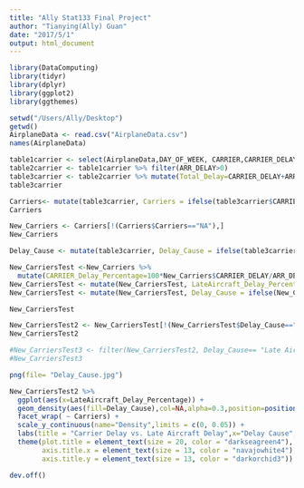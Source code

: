 ```yaml
---
title: "Ally Stat133 Final Project"
author: "Tianying(Ally) Guan"
date: "2017/5/1"
output: html_document
---
```


```r
library(DataComputing)
library(tidyr)
library(dplyr)
library(ggplot2)
library(ggthemes)
```

```r
setwd("/Users/Ally/Desktop")
getwd()
AirplaneData <- read.csv("AirplaneData.csv")
names(AirplaneData)
```

```r
table1carrier <- select(AirplaneData,DAY_OF_WEEK, CARRIER,CARRIER_DELAY,ARR_DELAY,LATE_AIRCRAFT_DELAY,WEATHER_DELAY)
table2carrier <- table1carrier %>% filter(ARR_DELAY>0)
table3carrier <- table2carrier %>% mutate(Total_Delay=CARRIER_DELAY+ARR_DELAY+LATE_AIRCRAFT_DELAY+WEATHER_DELAY)
table3carrier
```

```r
Carriers<- mutate(table3carrier, Carriers = ifelse(table3carrier$CARRIER=="AA","AA", ifelse(table3carrier$CARRIER=="AS","AS", ifelse(table3carrier$CARRIER=="DL","DL", ifelse(table3carrier$CARRIER=="UA","UA", ifelse(table3carrier$CARRIER=="WN","WN","NA"))))))
Carriers
```

```r
New_Carriers <- Carriers[!(Carriers$Carriers=="NA"),]
New_Carriers
```

```r
Delay_Cause <- mutate(table3carrier, Delay_Cause = ifelse(table3carrier$CARRIER_DELAY>0,"CARRIER_DELAY", ifelse(table3carrier$LATE_AIRCRAFT_DELAY>0,"LATE_AIRCRAFT_DELAY","")))
```

```r
New_CarriersTest <-New_Carriers %>%
  mutate(CARRIER_Delay_Percentage=100*New_Carriers$CARRIER_DELAY/ARR_DELAY) 
New_CarriersTest <- mutate(New_CarriersTest, LateAircraft_Delay_Percentage= 100*New_Carriers$LATE_AIRCRAFT_DELAY/ARR_DELAY)
New_CarriersTest <- mutate(New_CarriersTest, Delay_Cause = ifelse(New_CarriersTest$CARRIER_Delay_Percentage>0,"Carrier Delay", ifelse(New_CarriersTest$LateAircraft_Delay_Percentage>0,"Late Aircraft Delay", "")))

New_CarriersTest
```

```r
New_CarriersTest2 <- New_CarriersTest[!(New_CarriersTest$Delay_Cause==""),]
New_CarriersTest2
```

```r
#New_CarriersTest3 <- filter(New_CarriersTest2, Delay_Cause== "Late Aircraft Delay"  "Carrier Delay")  
#New_CarriersTest3
```

```r
png(file= "Delay_Cause.jpg")

New_CarriersTest2 %>%
  ggplot(aes(x=LateAircraft_Delay_Percentage)) +
  geom_density(aes(fill=Delay_Cause),col=NA,alpha=0.3,position=position_stack()) +
  facet_wrap( ~ Carriers) +
  scale_y_continuous(name="Density",limits = c(0, 0.05)) +
  labs(title = "Carrier Delay vs. Late Aircraft Delay",x="Delay Cause", y="Total Delay Percentage") +
  theme(plot.title = element_text(size = 20, color = "darkseagreen4"),  
        axis.title.x = element_text(size = 13, color = "navajowhite4"),  
        axis.title.y = element_text(size = 13, color = "darkorchid3")) +

dev.off()
```





























